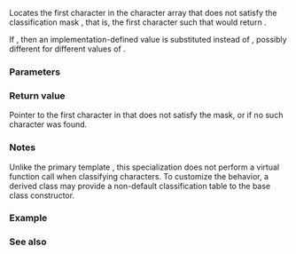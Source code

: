 {{cpp/locale/ctype_char/title|scan_not}}
{{cpp/locale/ctype/navbar}}
{{dcl begin}}
{{dcl header|locale}}
{{dcl|1=
const char* scan_not( mask m, const char* beg, const char* end ) const;
}}
{{dcl end}}

Locates the first character in the character array {{range|beg|end}} that does not satisfy the classification mask {{c|m}}, that is, the first character {{tt|c}} such that {{c|table()[(unsigned char)c] &amp; m}} would return {{c|false}}.

If {{c|1=(unsigned char)c &gt;= std::ctype&lt;char&gt;::table_size}}, then an implementation-defined value is substituted instead of {{c|table()[(unsigned char)c]}}, possibly different for different values of {{c|c}}.

===Parameters===
{{par begin}}
{{par|m|mask to search for}}
{{par|beg|pointer to the first character in an array of characters to search}}
{{par|end|one past the end pointer for the array of characters to search}}
{{par end}}

===Return value===
Pointer to the first character in {{range|beg|end}} that does not satisfy the mask, or {{c|end}} if no such character was found.

===Notes===
Unlike the primary template {{c|std::ctype}}, this specialization does not perform a virtual function call when classifying characters. To customize the behavior, a derived class may provide a non-default classification table to the base class constructor.

===Example===
{{example
|code=
#include &lt;iostream&gt;
#include &lt;iterator&gt;
#include &lt;locale&gt;

int main()
{
    auto&amp; f = std::use_facet&lt;std::ctype&lt;char&gt;&gt;(std::locale());

    // skip leading whitespace
    char s1[] = "      \t\t\n  Test";
    const char* p1 = f.scan_not(std::ctype_base::space, std::begin(s1), std::end(s1));
    std::cout &lt;&lt; '\'' &lt;&lt; p1 &lt;&lt; "'\n";

    // skip leading digits
    char s2[] = "123456789abcd";
    const char* p2 = f.scan_not(std::ctype_base::digit, std::begin(s2), std::end(s2));
    std::cout &lt;&lt; '\'' &lt;&lt; p2 &lt;&lt; "'\n";
}
|output=
'Test'
'abcd'
}}

===See also===
{{dsc begin}}
{{dsc inc|cpp/locale/ctype/dsc do_scan_not}}
{{dsc inc|cpp/locale/ctype_char/dsc scan_is}}
{{dsc end}}

{{langlinks|ja|zh}}